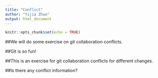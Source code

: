 ```yaml
---
title: "Conflict"
author: "Yijia Zhao"
output: html_document
---
```


```r
knitr::opts_chunk$set(echo = TRUE)
```

##We will do some exercise on git collaboration conflicts.

##Git is so fun!

##This is an exercise for git collaboration conflicts for different changes.

##Is there any conflict information?


